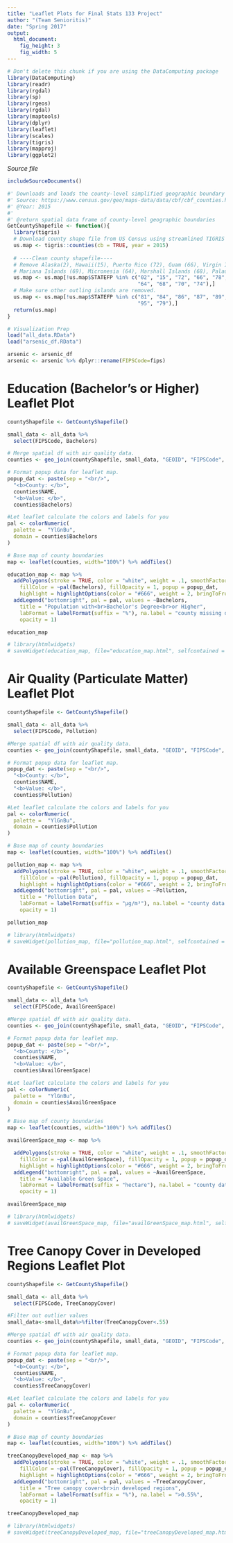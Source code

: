 ```yaml
---
title: "Leaflet Plots for Final Stats 133 Project"
author: "(Team Senioritis)"
date: "Spring 2017"
output: 
  html_document:
    fig_height: 3
    fig_width: 5
---
```

<!-- Don't edit in between this line and the one below -->
```r
# Don't delete this chunk if you are using the DataComputing package
library(DataComputing)
library(readr)
library(rgdal)
library(sp)
library(rgeos)
library(rgdal)
library(maptools)
library(dplyr)
library(leaflet)
library(scales)
library(tigris)
library(mapproj)
library(ggplot2)
```
*Source file* 
```r
includeSourceDocuments()
```

```r
#' Downloads and loads the county-level simplified geographic boundary shapefile from the US Census Shapefiles.
#' Source: https://www.census.gov/geo/maps-data/data/cbf/cbf_counties.html
#' @Year: 2015
#'
#' @return spatial data frame of county-level geographic boundaries
GetCountyShapefile <- function(){
  library(tigris)
  # Download county shape file from US Census using streamlined TIGRIS package. 
  us.map <- tigris::counties(cb = TRUE, year = 2015)
  
  # ----Clean county shapefile----
  # Remove Alaska(2), Hawaii(15), Puerto Rico (72), Guam (66), Virgin Islands (78), American Samoa (60)
  # Mariana Islands (69), Micronesia (64), Marshall Islands (68), Palau (70), Minor Islands (74)
  us.map <- us.map[!us.map$STATEFP %in% c("02", "15", "72", "66", "78", "60", "69",
                                          "64", "68", "70", "74"),]
  # Make sure other outling islands are removed.
  us.map <- us.map[!us.map$STATEFP %in% c("81", "84", "86", "87", "89", "71", "76",
                                          "95", "79"),]
  return(us.map)  
}

```

```r
# Visualization Prep
load("all_data.RData")
load("arsenic_df.RData")

arsenic <- arsenic_df
arsenic <- arsenic %>% dplyr::rename(FIPSCode=fips)
```

# Education (Bachelor's or Higher) Leaflet Plot

```r

countyShapefile <- GetCountyShapefile()

small_data <- all_data %>% 
  select(FIPSCode, Bachelors)

# Merge spatial df with air quality data.
counties <- geo_join(countyShapefile, small_data, "GEOID", "FIPSCode", how = "left")

# Format popup data for leaflet map.
popup_dat <- paste(sep = "<br/>",
  "<b>County: </b>", 
  counties$NAME, 
  "<b>Value: </b>", 
  counties$Bachelors)

#Let leaflet calculate the colors and labels for you 
pal <- colorNumeric(
  palette =  "YlGnBu",
  domain = counties$Bachelors
)

# Base map of county boundaries
map <- leaflet(counties, width="100%") %>% addTiles()

education_map <- map %>% 
  addPolygons(stroke = TRUE, color = "white", weight = .1, smoothFactor = 0.5, opacity = 1, 
    fillColor = ~pal(Bachelors), fillOpacity = 1, popup = popup_dat, 
    highlight = highlightOptions(color = "#666", weight = 2, bringToFront = TRUE)) %>%
  addLegend("bottomright", pal = pal, values = ~Bachelors,
    title = "Population with<br>Bachelor's Degree<br>or Higher",
    labFormat = labelFormat(suffix = "%"), na.label = "county missing data",
    opacity = 1)

education_map

# library(htmlwidgets)
# saveWidget(education_map, file="education_map.html", selfcontained = FALSE)
```


# Air Quality (Particulate Matter) Leaflet Plot

```r
countyShapefile <- GetCountyShapefile()

small_data <- all_data %>% 
  select(FIPSCode, Pollution)

#Merge spatial df with air quality data.
counties <- geo_join(countyShapefile, small_data, "GEOID", "FIPSCode", how = "left")

# Format popup data for leaflet map.
popup_dat <- paste(sep = "<br/>",
  "<b>County: </b>", 
  counties$NAME, 
  "<b>Value: </b>", 
  counties$Pollution)

#Let leaflet calculate the colors and labels for you 
pal <- colorNumeric(
  palette =  "YlGnBu",
  domain = counties$Pollution
)

# Base map of county boundaries
map <- leaflet(counties, width="100%") %>% addTiles()

pollution_map <- map %>% 
  addPolygons(stroke = TRUE, color = "white", weight = .1, smoothFactor = 0.5, opacity = 1, 
    fillColor = ~pal(Pollution), fillOpacity = 1, popup = popup_dat, 
    highlight = highlightOptions(color = "#666", weight = 2, bringToFront = TRUE), group = "Particulate Matter") %>%
  addLegend("bottomright", pal = pal, values = ~Pollution,
    title = "Pollution Data",
    labFormat = labelFormat(suffix = "µg/m³"), na.label = "county data missing",
    opacity = 1) 

pollution_map

# library(htmlwidgets)
# saveWidget(pollution_map, file="pollution_map.html", selfcontained = FALSE)
```


# Available Greenspace Leaflet Plot

```r
countyShapefile <- GetCountyShapefile()

small_data <- all_data %>% 
  select(FIPSCode, AvailGreenSpace)

#Merge spatial df with air quality data.
counties <- geo_join(countyShapefile, small_data, "GEOID", "FIPSCode", how = "left")

# Format popup data for leaflet map.
popup_dat <- paste(sep = "<br/>",
  "<b>County: </b>", 
  counties$NAME, 
  "<b>Value: </b>", 
  counties$AvailGreenSpace)

#Let leaflet calculate the colors and labels for you 
pal <- colorNumeric(
  palette =  "YlGnBu",
  domain = counties$AvailGreenSpace
)

# Base map of county boundaries
map <- leaflet(counties, width="100%") %>% addTiles()

availGreenSpace_map <- map %>% 

  addPolygons(stroke = TRUE, color = "white", weight = .1, smoothFactor = 0.5, opacity = 1, 
    fillColor = ~pal(AvailGreenSpace), fillOpacity = 1, popup = popup_dat, 
    highlight = highlightOptions(color = "#666", weight = 2, bringToFront = TRUE)) %>%
  addLegend("bottomright", pal = pal, values = ~AvailGreenSpace,
    title = "Available Green Space",
    labFormat = labelFormat(suffix = "hectare"), na.label = "county data missing",
    opacity = 1)

availGreenSpace_map

# library(htmlwidgets)
# saveWidget(availGreenSpace_map, file="availGreenSpace_map.html", selfcontained = FALSE)
```


# Tree Canopy Cover in Developed Regions Leaflet Plot

```r
countyShapefile <- GetCountyShapefile()

small_data <- all_data %>% 
  select(FIPSCode, TreeCanopyCover)

#Filter out outlier values
small_data<-small_data%>%filter(TreeCanopyCover<.55)

#Merge spatial df with air quality data.
counties <- geo_join(countyShapefile, small_data, "GEOID", "FIPSCode", how = "left")

# Format popup data for leaflet map.
popup_dat <- paste(sep = "<br/>",
  "<b>County: </b>", 
  counties$NAME, 
  "<b>Value: </b>", 
  counties$TreeCanopyCover)

#Let leaflet calculate the colors and labels for you 
pal <- colorNumeric(
  palette =  "YlGnBu",
  domain = counties$TreeCanopyCover
)

# Base map of county boundaries
map <- leaflet(counties, width="100%") %>% addTiles()

treeCanopyDeveloped_map <- map %>% 
  addPolygons(stroke = TRUE, color = "white", weight = .1, smoothFactor = 0.5, opacity = 1, 
    fillColor = ~pal(TreeCanopyCover), fillOpacity = 1, popup = popup_dat, 
    highlight = highlightOptions(color = "#666", weight = 2, bringToFront = TRUE)) %>%
  addLegend("bottomright", pal = pal, values = ~TreeCanopyCover,
    title = "Tree canopy cover<br>in developed regions",
    labFormat = labelFormat(suffix = "%"), na.label = ">0.55%",
    opacity = 1)

treeCanopyDeveloped_map

# library(htmlwidgets)
# saveWidget(treeCanopyDeveloped_map, file="treeCanopyDeveloped_map.html", selfcontained = FALSE)
```


